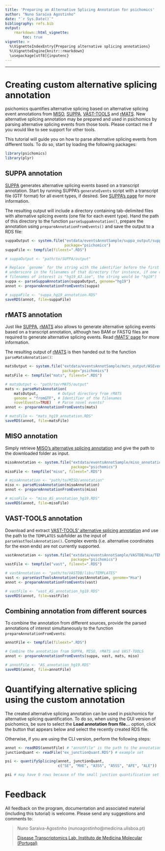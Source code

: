 ```yaml
---
title: 'Preparing an Alternative Splicing Annotation for psichomics'
author: "Nuno Saraiva Agostinho"
date: "`r Sys.Date()`"
bibliography: refs.bib
output: 
    rmarkdown::html_vignette:
        toc: true
vignette: >
  %\VignetteIndexEntry{Preparing alternative splicing annotations}
  %\VignetteEngine{knitr::rmarkdown}
  \usepackage[utf8]{inputenc}
---
```

  
---

# Creating custom alternative splicing annotation

psichomics quantifies alternative splicing based on alternative splicing event
annotations from [MISO][miso], [SUPPA][suppa], [VAST-TOOLS][vasttools] and
[rMATS][rmats]. New alternative splicing annotation may be prepared and used in
psichomics by parsing alternative splicing events from those tools. Please
contact me if you would like to see support for other tools.

This tutorial will guide you on how to parse alternative splicing events from
different tools. To do so, start by loading the following packages:

```r
library(psichomics)
library(plyr)
```

## SUPPA annotation
[SUPPA][suppa] generates alternative splicing events based on a transcript 
annotation. Start by running SUPPA's `generateEvents` script with a transcript 
file (GTF format) for all event types, if desired. See [SUPPA's page][suppa] for
more information.

The resulting output will include a directory containing tab-delimited files
with alternative splicing events (one file for each event type). Hand the path
of this directory to the function `parseSuppaAnnotation()`, prepare the 
annotation using `prepareAnnotationFromEvents()` and save the output to a RDS 
file:

```r
suppaOutput <- system.file("extdata/eventsAnnotSample/suppa_output/suppaEvents",
                           package="psichomics")
suppaFile <- tempfile(fileext=".RDS")
```

```r
# suppaOutput <- "path/to/SUPPA/output"

# Replace `genome` for the string with the identifier before the first
# underscore in the filenames of that directory (for instance, if one of your 
# filenames of interest is "hg19_A3.ioe", the string would be "hg19")
suppa <- parseSuppaAnnotation(suppaOutput, genome="hg19")
annot <- prepareAnnotationFromEvents(suppa)

# suppaFile <- "suppa_hg19_annotation.RDS"
saveRDS(annot, file=suppaFile)
```

## rMATS annotation
Just like [SUPPA][suppa], [rMATS][rmats] also allows to generate alternative 
splicing events based on a transcript annotation, although two BAM or FASTQ 
files are required to generate alternative splicing events. Read 
[rMATS' page][rmats] for more information.

The resulting output of [rMATS][rmats] is then handed out to the function
`parseMatsAnnotation()`:

```r
matsOutput <- system.file("extdata/eventsAnnotSample/mats_output/ASEvents/",
                          package="psichomics")
matsFile <- tempfile("mats", fileext=".RDS")
```

```r
# matsOutput <- "path/to/rMATS/output"
mats <- parseMatsAnnotation(
    matsOutput,         # Output directory from rMATS
    genome = "fromGTF", # Identifier of the filenames
    novelEvents=TRUE)   # Parse novel events?
annot <- prepareAnnotationFromEvents(mats)

# matsFile <- "mats_hg19_annotation.RDS"
saveRDS(annot, file=matsFile)
```

## MISO annotation
Simply retrieve [MISO's alternative splicing annotation][misoAnnot] and give the
path to the downloaded folder as input.

```r
misoAnnotation <- system.file("extdata/eventsAnnotSample/miso_annotation",
                              package="psichomics")
misoFile <- tempfile("miso", fileext=".RDS")
```

```r
# misoAnnotation <- "path/to/MISO/annotation"
miso <- parseMisoAnnotation(misoAnnotation)
annot <- prepareAnnotationFromEvents(miso)

# misoFile <- "miso_AS_annotation_hg19.RDS"
saveRDS(annot, file=misoFile)
```

## VAST-TOOLS annotation
Download and extract [VAST-TOOLS' alternative splicing annotation][vastAnnot]
and use the path to the `TEMPLATES` subfolder as the input of
`parseVastToolsAnnotation()`. Complex events (i.e. alternative coordinates for
the exon ends) are not currently supported.

```r
vastAnnotation <- system.file("extdata/eventsAnnotSample/VASTDB/Hsa/TEMPLATES/",
                              package="psichomics")
vastFile <- tempfile("vast", fileext=".RDS")
```

```r
# vastAnnotation <- "path/to/VASTDB/libs/TEMPLATES"
vast <- parseVastToolsAnnotation(vastAnnotation, genome="Hsa")
annot <- prepareAnnotationFromEvents(vast)

# vastFile <- "vast_AS_annotation_hg19.RDS"
saveRDS(annot, file=vastFile)
```

## Combining annotation from different sources
To combine the annotation from different sources, provide the parsed annotations
of interest simultaneously to the function `prepareAnnotationFromEvents`:

```r
annotFile <- tempfile(fileext=".RDS")
```

```r
# Combine the annotation from SUPPA, MISO, rMATS and VAST-TOOLS
annot <- prepareAnnotationFromEvents(suppa, vast, mats, miso)

# annotFile <- "AS_annotation_hg19.RDS"
saveRDS(annot, file=annotFile)
```

# Quantifying alternative splicing using the custom annotation
The created alternative splicing annotation can be used in psichomics for 
alternative splicing quantification. To do so, when using the GUI version of
psichomics, be sure to select the **Load annotation from file...** option, click
the button that appears below and select the recently created RDS file.

Otherwise, if you are using the CLI version, perform the following steps:

```r
annot <- readRDS(annotFile) # "annotFile" is the path to the annotation file
junctionQuant <- readFile("ex_junctionQuant.RDS") # example set

psi <- quantifySplicing(annot, junctionQuant, 
                        c("SE", "MXE", "A3SS", "A5SS", "AFE", "ALE"))
```

```r
psi # may have 0 rows because of the small junction quantification set
```

# Feedback

All feedback on the program, documentation and associated material (including
this tutorial) is welcome. Please send any suggestions and comments to:

> Nuno Saraiva-Agostinho (nunoagostinho@medicina.ulisboa.pt)
>
> [Disease Transcriptomics Lab, Instituto de Medicina Molecular (Portugal)][distrans]

[suppa]: https://bitbucket.org/regulatorygenomicsupf/suppa
[rmats]: http://rnaseq-mats.sourceforge.net
[miso]: http://genes.mit.edu/burgelab/miso/
[vasttools]: https://github.com/vastgroup/vast-tools
[misoAnnot]: https://miso.readthedocs.io/en/fastmiso/annotation.html
[vastAnnot]: https://github.com/vastgroup/vast-tools#vastdb-libraries
[distrans]: http://imm.medicina.ulisboa.pt/group/distrans/